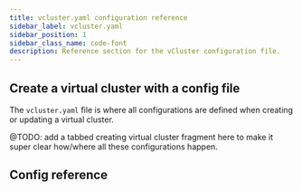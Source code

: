 ```yaml
---
title: vcluster.yaml configuration reference
sidebar_label: vcluster.yaml
sidebar_position: 1
sidebar_class_name: code-font
description: Reference section for the vCluster configuration file.
---
```



## Create a virtual cluster with a config file

The `vcluster.yaml` file is where all configurations are defined when creating or updating a virtual cluster.

@TODO: add a tabbed creating virtual cluster fragment here to make it super clear how/where all these configurations happen. 

## Config reference

<ExportKubeConfig/>
<Sync/>
<Networking/>
<Policies/>
<Observability/>
<ControlPlane/>
<RBAC/>
<Plugins/>
<Platform/>
<Experimental/>
<Telemetry/>